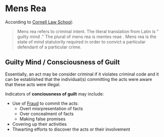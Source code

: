 # Mens Rea

According to [Cornell Law School](https://www.law.cornell.edu/wex/mens_rea):

> Mens rea refers to criminal intent. The literal translation from Latin is "
> guilty mind ." The plural of mens rea is mentes reae . Mens rea​ is the
> state of mind statutorily required in order to convict a particular defendant
> of a particular crime.

## Guilty Mind / Consciousness of Guilt

Essentially, an act may be consider criminal if it violates criminal code and it
can be established that the individual(s) committing the acts were aware that
these acts were illegal.

Indicators of **conciousness of guilt** may include:

- Use of [Fraud](/docs/concepts/fraud) to commit the acts:
  - Overt misrpresentation of facts
  - Over concealment of facts
  - Making false promises
- Covering up their activities
- Thwarting efforts to discover the acts or their involvement
